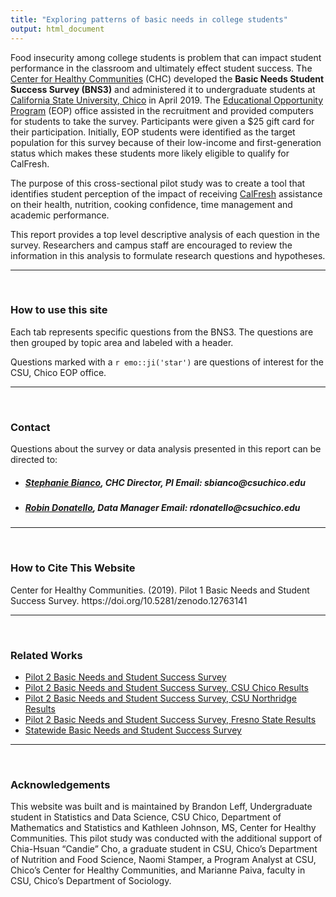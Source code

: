 ```yaml
---
title: "Exploring patterns of basic needs in college students"
output: html_document
---
```



Food insecurity among college students is problem that can impact student performance in the classroom and ultimately effect student success. The [Center for Healthy Communities](https://www.csuchico.edu/chc/) (CHC) developed the **Basic Needs Student Success Survey (BNS3)** and administered it to undergraduate students at [California State University, Chico](https://www.csuchico.edu/) in April 2019. The [Educational Opportunity Program](https://www.csuchico.edu/eop/) (EOP) office assisted in the recruitment and provided computers for students to take the survey. Participants were given a $25 gift card for their participation. Initially, EOP students were identified as the target population for this survey because of their low-income and first-generation status which makes these students more likely eligible to qualify for CalFresh.

The purpose of this cross-sectional pilot study was to create a tool that identifies student perception of the impact of receiving [CalFresh](https://www.csuchico.edu/calfresh/index.shtml) assistance on their health, nutrition, cooking confidence, time management and academic performance. 

This report provides a top level descriptive analysis of each question in the survey. Researchers and campus staff are encouraged to review the information in this analysis to formulate research questions and hypotheses.


---

<br />

### How to use this site

Each tab represents specific questions from the BNS3. The questions are then grouped by topic area and labeled with a header.

Questions marked with a `r emo::ji('star')` are questions of interest for the CSU, Chico EOP office.

---

<br />

### Contact

Questions about the survey or data analysis presented in this report can be directed to:

* ##### [Stephanie Bianco](https://www.csuchico.edu/chc/about/staff/stephanie-bianco.shtml), CHC Director, PI Email: sbianco@csuchico.edu  

* ##### [Robin Donatello](https://norcalbiostat.netlify.app/), Data Manager Email: rdonatello@csuchico.edu


---

<br />

### How to Cite This Website
Center for Healthy Communities. (2019). Pilot 1 Basic Needs and Student Success Survey. 
https://doi.org/10.5281/zenodo.12763141 

---

<br />

### Related Works

* [Pilot 2 Basic Needs and Student Success Survey](https://chicocalfresh.github.io/bns-pilot2-website/index.html)
* [Pilot 2 Basic Needs and Student Success Survey, CSU Chico Results](https://chicocalfresh.github.io/bns-pilot2-chico/)
* [Pilot 2 Basic Needs and Student Success Survey, CSU Northridge Results](https://chicocalfresh.github.io/bns-pilot2-csun/)
* [Pilot 2 Basic Needs and Student Success Survey, Fresno State Results](https://chicocalfresh.github.io/bns-pilot2-fresno/)
* [Statewide Basic Needs and Student Success Survey](https://chicocalfresh.github.io/BNS3_Statewide_Summary/)

---

<br />


### Acknowledgements

This website was built and is maintained by Brandon Leff, Undergraduate student in Statistics and Data Science, CSU Chico, Department of Mathematics and Statistics and Kathleen Johnson, MS, Center for Healthy Communities. This pilot study was conducted with the additional support of Chia-Hsuan “Candie” Cho, a graduate student in CSU, Chico’s Department of Nutrition and Food Science, Naomi Stamper, a Program Analyst at CSU, Chico’s Center for Healthy Communities, and Marianne Paiva, faculty in CSU, Chico’s Department of Sociology. 